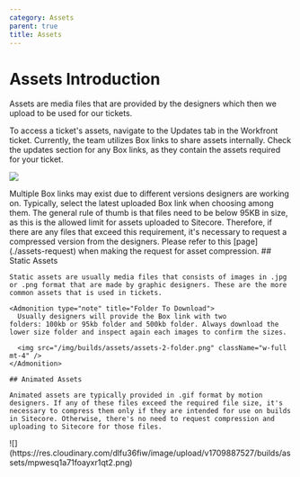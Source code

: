```yaml
---
category: Assets
parent: true
title: Assets
---
```


# Assets Introduction

Assets are media files that are provided by the designers which then we upload to be used for our tickets.

To access a ticket's assets, navigate to the Updates tab in the Workfront ticket. Currently, the team utilizes Box links to share assets internally. Check the updates section for any Box links, as they contain the assets required for your ticket.

![](https://res.cloudinary.com/dlfu36fiw/image/upload/v1714608876/builds/assets/updates-wf_g6j1ri.png)

<Admonition type="note" title="Multiple Box Links">
  Multiple Box links may exist due to different versions designers are working on. Typically, select the latest uploaded Box link when choosing among them.
</Admonition>

<Admonition type="note" title="Required File Size">
  The general rule of thumb is that files need to be below 95KB in size, as this is the allowed limit for assets uploaded to Sitecore. Therefore, if there are any files that exceed this requirement, it's necessary to request a compressed version from the designers. Please refer to this [page](./assets-request) when making the request for asset compression.
</Admonition>

<Row>
  <Col ratio={3} sticky={false}>
    ## Static Assets

    Static assets are usually media files that consists of images in .jpg or .png format that are made by graphic designers. These are the more common assets that is used in tickets.

    <Admonition type="note" title="Folder To Download">
      Usually designers will provide the Box link with two folders: 100kb or 95kb folder and 500kb folder. Always download the lower size folder and inspect again each images to confirm the sizes.

      <img src="/img/builds/assets/assets-2-folder.png" className="w-full mt-4" />
    </Admonition>

    ## Animated Assets

    Animated assets are typically provided in .gif format by motion designers. If any of these files exceed the required file size, it's necessary to compress them only if they are intended for use on builds in Sitecore. Otherwise, there's no need to request compression and uploading to Sitecore for those files.
  </Col>

  <Col ratio={2} sticky={true}>
    ![](https://res.cloudinary.com/dlfu36fiw/image/upload/v1709887527/builds/assets/mpwesq1a71foayxr1qt2.png)
  </Col>
</Row>
